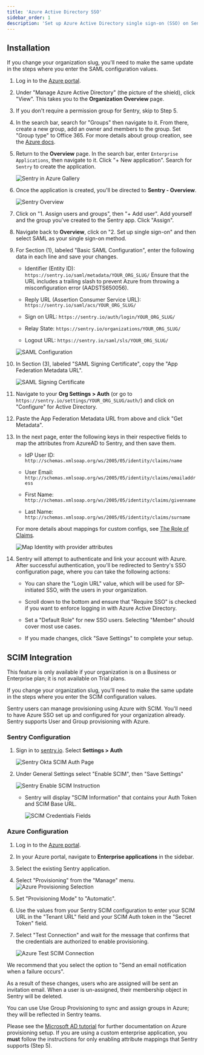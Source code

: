 ```yaml
---
title: 'Azure Active Directory SSO'
sidebar_order: 1
description: 'Set up Azure Active Directory single sign-on (SSO) on Sentry.'
---
```


## Installation

<Alert level="warning">

If you change your organization slug, you'll need to make the same update in the steps where you enter the SAML configuration values.

</Alert>

1. Log in to the [Azure portal](https://portal.azure.com/).

1. Under "Manage Azure Active Directory" (the picture of the shield), click "View". This takes you to the **Organization Overview** page.

1. If you don't require a permission group for Sentry, skip to Step 5.

1. In the search bar, search for "Groups" then navigate to it. From there, create a new group, add an owner and members to the group. Set "Group type" to Office 365. For more details about group creation, see the [Azure docs](https://docs.microsoft.com/en-us/azure/active-directory/fundamentals/active-directory-groups-create-azure-portal).

1. Return to the **Overview** page. In the search bar, enter `Enterprise Applications`, then navigate to it. Click "+ New application". Search for `Sentry` to create the application.

   ![Sentry in Azure Gallery](azure-search-sentry.png)

1. Once the application is created, you'll be directed to **Sentry - Overview**.

   ![Sentry Overview](azure-sentry-overview.png)

1. Click on "1. Assign users and groups", then "+ Add user". Add yourself and the group you've created to the Sentry app. Click "Assign".

1. Navigate back to **Overview**, click on "2. Set up single sign-on" and then select SAML as your single sign-on method.

1. For Section (1), labeled "Basic SAML Configuration", enter the following data in each line and save your changes.

   - Identifier (Entity ID): `https://sentry.io/saml/metadata/YOUR_ORG_SLUG/` <Alert level="warning">Ensure that the URL includes a trailing slash to prevent Azure from throwing a misconfiguration error (AADSTS650056).</Alert>

   - Reply URL (Assertion Consumer Service URL): `https://sentry.io/saml/acs/YOUR_ORG_SLUG/`

   - Sign on URL: `https://sentry.io/auth/login/YOUR_ORG_SLUG/`

   - Relay State: `https://sentry.io/organizations/YOUR_ORG_SLUG/`

   - Logout URL: `https://sentry.io/saml/sls/YOUR_ORG_SLUG/`

   ![SAML Configuration](azure-basic-saml-configuration.png)

1. In Section (3), labeled "SAML Signing Certificate", copy the "App Federation Metadata URL".

   ![SAML Signing Certificate](azure-saml-signing-certificate.png)

1. Navigate to your **Org Settings > Auth** (or go to `https://sentry.io/settings/YOUR_ORG_SLUG/auth/`) and click on "Configure" for Active Directory.

1. Paste the App Federation Metadata URL from above and click "Get Metadata".

1. In the next page, enter the following keys in their respective fields to map the attributes from AzureAD to Sentry, and then save them.

   - IdP User ID: `http://schemas.xmlsoap.org/ws/2005/05/identity/claims/name`

   - User Email: `http://schemas.xmlsoap.org/ws/2005/05/identity/claims/emailaddress`

   - First Name: `http://schemas.xmlsoap.org/ws/2005/05/identity/claims/givenname`

   - Last Name: `http://schemas.xmlsoap.org/ws/2005/05/identity/claims/surname`

   For more details about mappings for custom configs, see [The Role of Claims](https://docs.microsoft.com/en-us/windows-server/identity/ad-fs/technical-reference/the-role-of-claims).

   ![Map Identity with provider attributes](azure-map-identity-provider-attributes.png)

1. Sentry will attempt to authenticate and link your account with Azure. After successful authentication, you'll be redirected to Sentry's SSO configuration page, where you can take the following actions:

   - You can share the "Login URL" value, which will be used for SP-initiated SSO, with the users in your organization.

   - Scroll down to the bottom and ensure that "Require SSO" is checked if you want to enforce logging in with Azure Active Directory.

   - Set a "Default Role" for new SSO users. Selecting "Member" should cover most use cases.

   - If you made changes, click "Save Settings" to complete your setup.

## SCIM Integration

<Note>

This feature is only available if your organization is on a Business or Enterprise plan; it is not available on Trial plans.

</Note>

<Alert level="warning">

If you change your organization slug, you'll need to make the same update in the steps where you enter the SCIM configuration values.

</Alert>

Sentry users can manage provisioning using Azure with SCIM. You'll need to have Azure SSO set up and configured for your organization already. Sentry supports User and Group provisioning with Azure.

### Sentry Configuration

1. Sign in to [sentry.io](https://sentry.io). Select **Settings > Auth**

   ![Sentry Okta SCIM Auth Page](scim-settings-auth.png)

1. Under General Settings select "Enable SCIM", then "Save Settings"

   ![Sentry Enable SCIM Instruction](scim-enable-sentry.png)

   - Sentry will display "SCIM Information" that contains your Auth Token and SCIM Base URL.

     ![SCIM Credentials Fields](scim-sentry-fields.png)

### Azure Configuration

1. Log in to the [Azure portal](https://portal.azure.com/).

1. In your Azure portal, navigate to **Enterprise applications** in the sidebar.

1. Select the existing Sentry application.

1. Select "Provisioning" from the "Manage" menu.
   ![Azure Provisioning Selection](azure-scim-provisioning.png)

1. Set "Provisioning Mode" to "Automatic".

1. Use the values from your Sentry SCIM configuration to enter your SCIM URL in the "Tenant URL" field and your SCIM Auth token in the "Secret Token" field.

1. Select "Test Connection" and wait for the message that confirms that the credentials are authorized to enable provisioning.

   ![Azure Test SCIM Connection](azure-scim-test-connection.png)

We recommend that you select the option to "Send an email notification when a failure occurs".

As a result of these changes, users who are assigned will be sent an invitation email. When a user is un-assigned, their membership object in Sentry will be deleted.

You can use Use Group Provisioning to sync and assign groups in Azure; they will be reflected in Sentry teams.

<Note>

Please see the [Microsoft AD tutorial](https://docs.microsoft.com/en-us/azure/active-directory/saas-apps/sentry-provisioning-tutorial) for further documentation on Azure provisioning setup. If you are using a custom enterprise application, you **must** follow the instructions for only enabling attribute mappings that Sentry supports (Step 5).

</Note>
